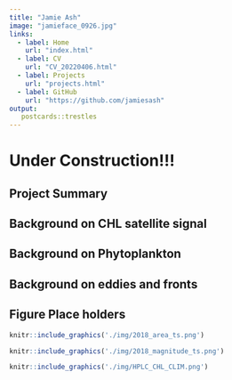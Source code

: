 ```yaml
---
title: "Jamie Ash"
image: "jamieface_0926.jpg"
links:
  - label: Home
    url: "index.html"
  - label: CV
    url: "CV_20220406.html"
  - label: Projects
    url: "projects.html"
  - label: GitHub
    url: "https://github.com/jamiesash"
output: 
   postcards::trestles
---
```


# Under Construction!!!

## Project Summary

## Background on CHL satellite signal

## Background on Phytoplankton

## Background on eddies and fronts

## Figure Place holders


```r
knitr::include_graphics('./img/2018_area_ts.png')
```

```r
knitr::include_graphics('./img/2018_magnitude_ts.png')
```

```r
knitr::include_graphics('./img/HPLC_CHL_CLIM.png')
```






























